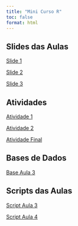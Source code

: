 ```yaml
---
title: "Mini Curso R"
toc: false
format: html
---
```


## Slides das Aulas

[Slide 1](Aula_1.qmd)

[Slide 2](Aula_2.qmd)

[Slide 3](Aula_3.qmd)

## Atividades

[Atividade 1](https://drive.google.com/file/d/12DmdNRtgxOzc5e-17CrCrBIXeh7hbDyy/view?usp=sharing)

[Atividade 2](https://drive.google.com/file/d/1mQx908kDQ5uDWuMRF6pMugFWZQ6Nx86Z/view?usp=sharing)

[Atividade Final](https://drive.google.com/file/d/1Qn3fYQdU3rqSPqjWCDAG90CGD9iz0bdP/view?usp=sharing)

## Bases de Dados

[Base Aula 3](https://drive.google.com/file/d/1ioh-klEamGtay_X6L4RMaVSARBuflyfX/view?usp=sharing)

## Scripts das Aulas

[Script Aula 3](https://drive.google.com/file/d/1jXPKTJp_pB2U9VFE0BimXmyK26N0CbSz/view?usp=sharing)

[Script Aula 4](https://drive.google.com/file/d/1pjShiN0oW-BQFYBl8Jnupwc-LK0HnSOR/view?usp=sharing)